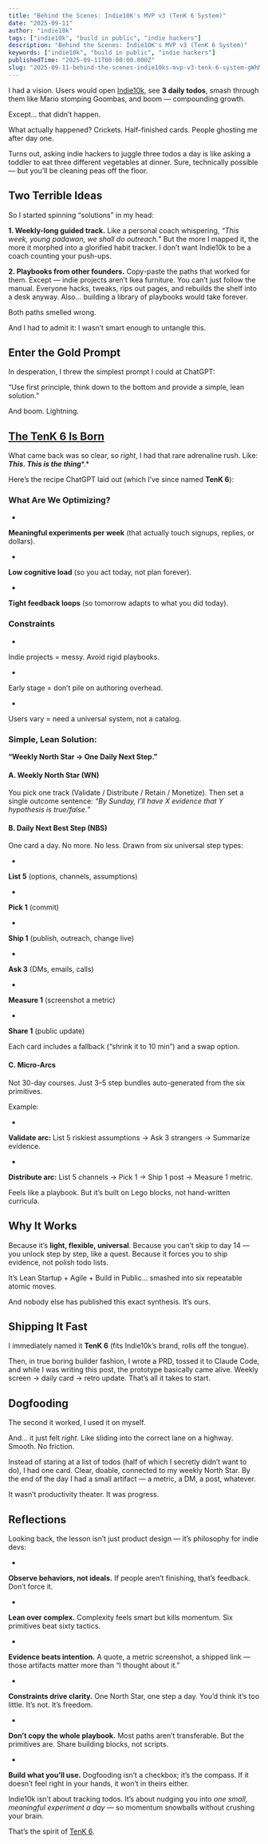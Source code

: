 ```yaml
---
title: "Behind the Scenes: Indie10K's MVP v3 (TenK 6 System)"
date: "2025-09-11"
author: "indie10k"
tags: ["indie10k", "build in public", "indie hackers"]
description: "Behind the Scenes: Indie10K's MVP v3 (TenK 6 System)"
keywords: ["indie10k", "build in public", "indie hackers"]
publishedTime: "2025-09-11T00:00:00.000Z"
slug: "2025-09-11-behind-the-scenes-indie10ks-mvp-v3-tenk-6-system-gWhM3XJoh1PtHvf6iWbB"
---
```


I had a vision. Users would open [Indie10k](https://indie10k.com), see **3 daily todos**, smash through them like Mario stomping Goombas, and boom — compounding growth.

Except… that didn’t happen.

What actually happened?
Crickets.
Half-finished cards.
People ghosting me after day one.

Turns out, asking indie hackers to juggle three todos a day is like asking a toddler to eat three different vegetables at dinner. Sure, technically possible — but you’ll be cleaning peas off the floor.
## Two Terrible Ideas

So I started spinning “solutions” in my head:

**1. Weekly-long guided track.**
Like a personal coach whispering, *“This week, young padawan, we shall do outreach.”*
But the more I mapped it, the more it morphed into a glorified habit tracker. I don’t want Indie10k to be a coach counting your push-ups.

**2. Playbooks from other founders.**
Copy-paste the paths that worked for them. Except — indie projects aren’t Ikea furniture. You can’t just follow the manual. Everyone hacks, tweaks, rips out pages, and rebuilds the shelf into a desk anyway. Also… building a library of playbooks would take forever.

Both paths smelled wrong.

And I had to admit it: I wasn’t smart enough to untangle this.
## Enter the Gold Prompt

In desperation, I threw the simplest prompt I could at ChatGPT:

“Use first principle, think down to the bottom and provide a simple, lean solution.”

And boom. Lightning.
## [The TenK 6 Is Born](https://indie10k.com/tenk6)

What came back was so clear, so *right*, I had that rare adrenaline rush. Like: ***This. This is the thing****.*

Here’s the recipe ChatGPT laid out (which I’ve since named **TenK 6**):
### What Are We Optimizing?

- 
**Meaningful experiments per week** (that actually touch signups, replies, or dollars).

- 
**Low cognitive load** (so you act today, not plan forever).

- 
**Tight feedback loops** (so tomorrow adapts to what you did today).

### Constraints

- 
Indie projects = messy. Avoid rigid playbooks.

- 
Early stage = don’t pile on authoring overhead.

- 
Users vary = need a universal system, not a catalog.

### Simple, Lean Solution:

**“Weekly North Star → One Daily Next Step.”**
#### A. Weekly North Star (WN)

You pick one track (Validate / Distribute / Retain / Monetize).
Then set a single outcome sentence:
*“By Sunday, I’ll have X evidence that Y hypothesis is true/false.”*
#### B. Daily Next Best Step (NBS)

One card a day. No more. No less.
Drawn from six universal step types:

- 
**List 5** (options, channels, assumptions)

- 
**Pick 1** (commit)

- 
**Ship 1** (publish, outreach, change live)

- 
**Ask 3** (DMs, emails, calls)

- 
**Measure 1** (screenshot a metric)

- 
**Share 1** (public update)

Each card includes a fallback (“shrink it to 10 min”) and a swap option.
#### C. Micro-Arcs

Not 30-day courses. Just 3–5 step bundles auto-generated from the six primitives.

Example:

- 
**Validate arc:** List 5 riskiest assumptions → Ask 3 strangers → Summarize evidence.

- 
**Distribute arc:** List 5 channels → Pick 1 → Ship 1 post → Measure 1 metric.

Feels like a playbook. But it’s built on Lego blocks, not hand-written curricula.
## Why It Works

Because it’s **light, flexible, universal**.
Because you can’t skip to day 14 — you unlock step by step, like a quest.
Because it forces you to ship evidence, not polish todo lists.

It’s Lean Startup + Agile + Build in Public… smashed into six repeatable atomic moves.

And nobody else has published this exact synthesis. It’s ours.
## Shipping It Fast

I immediately named it **TenK 6** (fits Indie10k’s brand, rolls off the tongue).

Then, in true boring builder fashion, I wrote a PRD, tossed it to Claude Code, and while I was writing this post, the prototype basically came alive. Weekly screen → daily card → retro update. That’s all it takes to start.
## Dogfooding

The second it worked, I used it on myself.

And… it just felt *right*.
Like sliding into the correct lane on a highway. Smooth. No friction.

Instead of staring at a list of todos (half of which I secretly didn’t want to do), I had one card. Clear, doable, connected to my weekly North Star. By the end of the day I had a small artifact — a metric, a DM, a post, whatever.

It wasn’t productivity theater. It was progress.
## Reflections

Looking back, the lesson isn’t just product design — it’s philosophy for indie devs:

- 
**Observe behaviors, not ideals.** If people aren’t finishing, that’s feedback. Don’t force it.

- 
**Lean over complex.** Complexity feels smart but kills momentum. Six primitives beat sixty tactics.

- 
**Evidence beats intention.** A quote, a metric screenshot, a shipped link — those artifacts matter more than “I thought about it.”

- 
**Constraints drive clarity.** One North Star, one step a day. You’d think it’s too little. It’s not. It’s freedom.

- 
**Don’t copy the whole playbook.** Most paths aren’t transferable. But the primitives are. Share building blocks, not scripts.

- 
**Build what you’ll use.** Dogfooding isn’t a checkbox; it’s the compass. If it doesn’t feel right in your hands, it won’t in theirs either.

Indie10k isn’t about tracking todos. It’s about nudging you into *one small, meaningful experiment a day* — so momentum snowballs without crushing your brain.

That’s the spirit of [TenK 6](https://indie10k.com/tenk6).